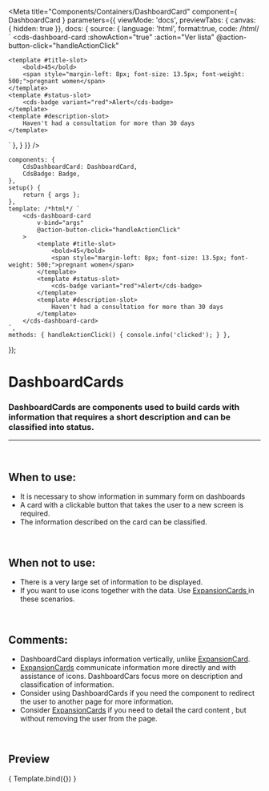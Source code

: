 
<Meta
	title="Components/Containers/DashboardCard"
	component={ DashboardCard }
	parameters={{
		viewMode: 'docs',
		previewTabs: { canvas: { hidden: true }},
		docs: {
			source: {
				language: 'html',
				format:true,
				code: /*html*/ `
<cds-dashboard-card
	:showAction="true"
	:action="Ver lista"
	@action-button-click="handleActionClick"
>
	<template #title-slot>
		<bold>45</bold>
		<span style="margin-left: 8px; font-size: 13.5px; font-weight: 500;">pregnant women</span>
	</template>
	<template #status-slot>
		<cds-badge variant="red">Alert</cds-badge>
	</template>
	<template #description-slot>
		Haven't had a consultation for more than 30 days
	</template>
</cds-dashboard-card>`
			},
		}
	}}
/>

	components: {
		CdsDashboardCard: DashboardCard,
		CdsBadge: Badge,
	},
	setup() {
		return { args };
	},
	template: /*html*/ `
		<cds-dashboard-card
			v-bind="args"
			@action-button-click="handleActionClick"
		>
			<template #title-slot>
				<bold>45</bold>
				<span style="margin-left: 8px; font-size: 13.5px; font-weight: 500;">pregnant women</span>
			</template>
			<template #status-slot>
				<cds-badge variant="red">Alert</cds-badge>
			</template>
			<template #description-slot>
				Haven't had a consultation for more than 30 days
			</template>
		</cds-dashboard-card>
	`,
	methods: { handleActionClick() { console.info('clicked'); } },
});

# DashboardCards

### DashboardCards are components used to build cards with information that requires a short description and can be classified into status.
---
<br />

## When to use:
- It is necessary to show information in summary form on dashboards
- A card with a clickable button that takes the user to a new screen is required.
- The information described on the card can be classified.


<br />

## When not to use:
- There is a very large set of information to be displayed.
- If you want to use icons together with the data. Use <a href="https://sysvale.github.io/cuida/?path=/docs/componentes-containers-expansioncard--expansion-card"> ExpansionCards </a> in these scenarios.

<br />

## Comments:
- DashboardCard displays information vertically, unlike <a href="https://sysvale.github.io/cuida/?path=/docs/componentes-containers-expansioncard--expansion-card">ExpansionCard</a >.
- <a href="https://sysvale.github.io/cuida/?path=/docs/componentes-containers-expansioncard--expansion-card">ExpansionCards</a> communicate information more directly and with assistance of icons. DashboardCars focus more on description and classification of information.
- Consider using DashboardCards if you need the component to redirect the user to another page for more information.
- Consider <a href="https://sysvale.github.io/cuida/?path=/docs/componentes-containers-expansioncard--expansion-card">ExpansionCards</a> if you need to detail the card content , but without removing the user from the page.

<br />

## Preview

<Canvas>
	<Story
		name="DashboardCard"
		args={{
			showAction: true,
			action: 'View list'
		}}
	>
		{ Template.bind({}) }
	</Story>
</Canvas>

<ArgsTable story="DashboardCard" />
